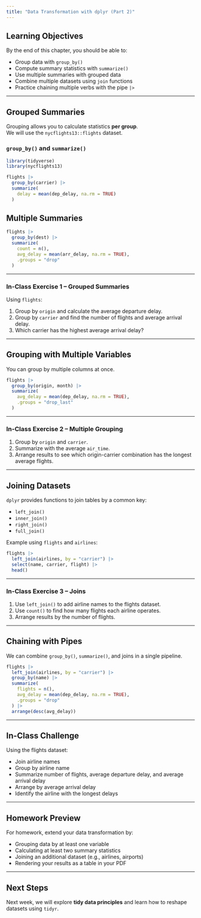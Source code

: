 ```yaml
---
title: "Data Transformation with dplyr (Part 2)"
---
```


## Learning Objectives

By the end of this chapter, you should be able to:

-   Group data with `group_by()`
-   Compute summary statistics with `summarize()`
-   Use multiple summaries with grouped data
-   Combine multiple datasets using `join` functions
-   Practice chaining multiple verbs with the pipe `|>`

------------------------------------------------------------------------

## Grouped Summaries

Grouping allows you to calculate statistics **per group**.\
We will use the `nycflights13::flights` dataset.

### `group_by()` and `summarize()`

```r
library(tidyverse)
library(nycflights13)

flights |>
  group_by(carrier) |>
  summarize(
    delay = mean(dep_delay, na.rm = TRUE)
  )
```

## Multiple Summaries

```r
flights |>
  group_by(dest) |>
  summarize(
    count = n(),
    avg_delay = mean(arr_delay, na.rm = TRUE),
    .groups = "drop"
  )
```

------------------------------------------------------------------------

### In-Class Exercise 1 – Grouped Summaries

Using `flights`:

1.  Group by `origin` and calculate the average departure delay.\
2.  Group by `carrier` and find the number of flights and average arrival delay.\
3.  Which carrier has the highest average arrival delay?

------------------------------------------------------------------------

## Grouping with Multiple Variables

You can group by multiple columns at once.

```r
flights |>
  group_by(origin, month) |>
  summarize(
    avg_delay = mean(dep_delay, na.rm = TRUE),
    .groups = "drop_last"
  )
```

------------------------------------------------------------------------

### In-Class Exercise 2 – Multiple Grouping

1.  Group by `origin` and `carrier`.\
2.  Summarize with the average `air_time`.\
3.  Arrange results to see which origin-carrier combination has the longest average flights.

------------------------------------------------------------------------

## Joining Datasets

`dplyr` provides functions to join tables by a common key:

-   `left_join()`\
-   `inner_join()`\
-   `right_join()`\
-   `full_join()`

Example using `flights` and `airlines`:

```r
flights |>
  left_join(airlines, by = "carrier") |>
  select(name, carrier, flight) |>
  head()
```

------------------------------------------------------------------------

### In-Class Exercise 3 – Joins

1.  Use `left_join()` to add airline names to the flights dataset.\
2.  Use `count()` to find how many flights each airline operates.\
3.  Arrange results by the number of flights.

------------------------------------------------------------------------

## Chaining with Pipes

We can combine `group_by()`, `summarize()`, and joins in a single pipeline.

```r
flights |>
  left_join(airlines, by = "carrier") |>
  group_by(name) |>
  summarize(
    flights = n(),
    avg_delay = mean(dep_delay, na.rm = TRUE),
    .groups = "drop"
  ) |>
  arrange(desc(avg_delay))
```

------------------------------------------------------------------------

## In-Class Challenge

Using the flights dataset:

-   Join airline names\
-   Group by airline name\
-   Summarize number of flights, average departure delay, and average arrival delay\
-   Arrange by average arrival delay\
-   Identify the airline with the longest delays

------------------------------------------------------------------------

## Homework Preview

For homework, extend your data transformation by:

-   Grouping data by at least one variable\
-   Calculating at least two summary statistics\
-   Joining an additional dataset (e.g., airlines, airports)\
-   Rendering your results as a table in your PDF

------------------------------------------------------------------------

## Next Steps

Next week, we will explore **tidy data principles** and learn how to reshape datasets using `tidyr`.
